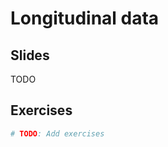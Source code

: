 # Longitudinal data

## Slides

TODO

<!--
```{=html}
<object data="slides/05_longitudinal/05_longitudinal.pdf" type="application/pdf" width="100%" height="500px">
  <p>
    Unable to display PDF file. <a href="slides/05_longitudinal/05_longitudinal.pdf">Download</a> instead.
  </p>
</object>
```
-->

## Exercises

```r
# TODO: Add exercises
```

